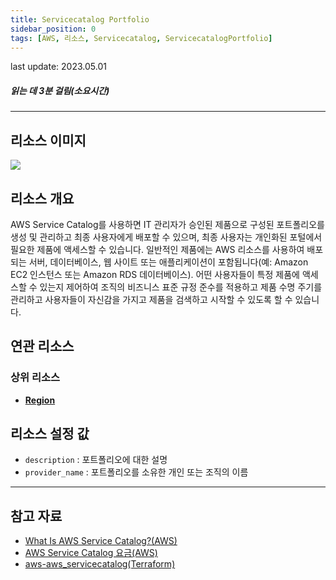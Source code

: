 ```yaml
---
title: Servicecatalog Portfolio
sidebar_position: 0
tags: [AWS, 리소스, Servicecatalog, ServicecatalogPortfolio]
---
```



<span className="theme-doc-version-badge badge badge--secondary">
    last update: 2023.05.01
</span>

##### 읽는 데 3분 걸림(소요시간)

---

## 리소스 이미지

<img src={icon} />

## 리소스 개요

AWS Service Catalog를 사용하면 IT 관리자가 승인된 제품으로 구성된 포트폴리오를 생성 및 관리하고 최종 사용자에게 배포할 수 있으며, 최종 사용자는 개인화된 포털에서 필요한 제품에 액세스할 수 있습니다. 일반적인 제품에는 AWS 리소스를 사용하여 배포되는 서버, 데이터베이스, 웹 사이트 또는 애플리케이션이 포함됩니다(예: Amazon EC2 인스턴스 또는 Amazon RDS 데이터베이스). 어떤 사용자들이 특정 제품에 액세스할 수 있는지 제어하여 조직의 비즈니스 표준 규정 준수를 적용하고 제품 수명 주기를 관리하고 사용자들이 자신감을 가지고 제품을 검색하고 시작할 수 있도록 할 수 있습니다.

## 연관 리소스

### 상위 리소스

-   [**Region**](https://docs.cstudio.app/docs/resource/aws/Base/Region)

## 리소스 설정 값

-   `description` : 포트폴리오에 대한 설명
-   `provider_name` : 포트폴리오를 소유한 개인 또는 조직의 이름

---

## 참고 자료

-   [What Is AWS Service Catalog?(AWS)](https://docs.aws.amazon.com/servicecatalog/latest/dg/what-is-service-catalog.html)
-   [AWS Service Catalog 요금(AWS)](https://aws.amazon.com/ko/servicecatalog/pricing/?nc2=type_a)
-   [aws-aws_servicecatalog(Terraform)](https://registry.terraform.io/providers/hashicorp/aws/latest/docs/resources/servicecatalog_tag_option)
